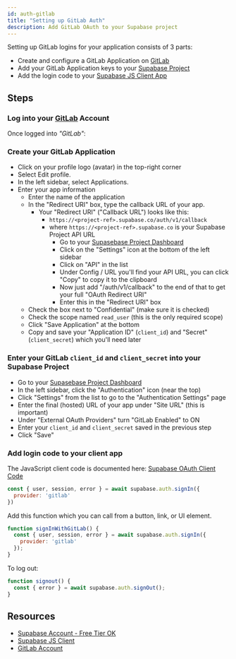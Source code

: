 ```yaml
---
id: auth-gitlab
title: "Setting up GitLab Auth"
description: Add GitLab OAuth to your Supabase project
---
```



Setting up GitLab logins for your application consists of 3 parts:

* Create and configure a GitLab Application on [GitLab](https://gitlab.com)
* Add your GitLab Application keys to your [Supabase Project](https://supabase.io)
* Add the login code to your [Supabase JS Client App](https://github.com/supabase/supabase-js)

## Steps

### Log into your [GitLab](https://gitlab.com) Account

Once logged into *"GitLab"*:

### Create your GitLab Application

- Click on your profile logo (avatar) in the top-right corner
- Select Edit profile.
- In the left sidebar, select Applications.
- Enter your app information
  - Enter the name of the application
  - In the "Redirect URI" box, type the callback URL of your app.
    - Your "Redirect URI" ("Callback URL") looks like this:
      - `https://<project-ref>.supabase.co/auth/v1/callback`
      - where `https://<project-ref>.supabase.co` is your Supabase Project API URL
          - Go to your [Supasebase Project Dashboard](https://supabase.io)
          - Click on the "Settings" icon at the bottom of the left sidebar
          - Click on "API" in the list
          - Under Config / URL you'll find your API URL, you can click "Copy" to copy it to the clipboard
          - Now just add "/auth/v1/callback" to the end of that to get your full "OAuth Redirect URI"
          - Enter this in the "Redirect URI" box
  - Check the box next to "Confidential" (make sure it is checked)
  - Check the scope named `read_user` (this is the only required scope)
  - Click "Save Application" at the bottom
  - Copy and save your "Application ID" (`client_id`) and "Secret" (`client_secret`) which you'll need later

### Enter your GitLab `client_id` and `client_secret` into your Supabase Project

- Go to your [Supasebase Project Dashboard](https://supabase.io)
- In the left sidebar, click the "Authentication" icon (near the top)
- Click "Settings" from the list to go to the "Authentication Settings" page
- Enter the final (hosted) URL of your app under "Site URL" (this is important)
- Under "External OAuth Providers" turn "GitLab Enabled" to ON
- Enter your `client_id` and `client_secret` saved in the previous step
- Click "Save"

### Add login code to your client app

The JavaScript client code is documented here: [Supabase OAuth Client Code](https://supabase.io/docs/reference/javascript/auth-signin#sign-in-using-third-party-providers)

```js
const { user, session, error } = await supabase.auth.signIn({
  provider: 'gitlab'
})
```

Add this function which you can call from a button, link, or UI element.

```js
function signInWithGitLab() {
  const { user, session, error } = await supabase.auth.signIn({
    provider: 'gitlab'
  });
}
```

To log out:

```js
function signout() {
  const { error } = await supabase.auth.signOut();
}
```

## Resources

* [Supabase Account - Free Tier OK](https://supabase.io)
* [Supabase JS Client](https://github.com/supabase/supabase-js)
* [GitLab Account](https://gitlab.com)
